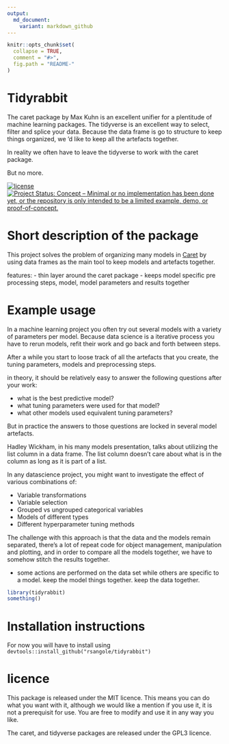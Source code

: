 ```yaml
---
output:
  md_document:
    variant: markdown_github
---
```


```r
knitr::opts_chunk$set(
  collapse = TRUE,
  comment = "#>",
  fig.path = "README-"
)
```

# Tidyrabbit

The caret package by Max Kuhn is an excellent unifier for a plentitude of 
machine learning packages. The tidyverse is an excellent way to 
select, filter and splice your data. Because the data frame is go to structure
to keep things organized, we 'd like to keep all the artefacts together. 

In reality we often have to leave the tidyverse to work with the caret package.

But no more.



[![license](https://img.shields.io/github/license/mashape/apistatus.svg)](http://choosealicense.com/licenses/mit/)
[![Project Status: Concept – Minimal or no implementation has been done yet, or the repository is only intended to be a limited example, demo, or proof-of-concept.](http://www.repostatus.org/badges/latest/concept.svg)](http://www.repostatus.org/#concept)

# Short description of the package
This project solves the problem of organizing many models in [Caret](https://topepo.github.io/caret/index.html) by using data frames as 
the main tool to keep models and artefacts together.

features:
  - thin layer around the caret package
  - keeps model specific pre processing steps, model, model parameters and results together

# Example usage

In a machine learning project you often try out several models with a variety
of parameters per model. Because data science is a iterative process you 
have to rerun models, refit their work and go back and forth between steps.

After a while you start to loose track of all the artefacts that you create,
the tuning parameters, models and preprocessing steps. 

in theory, it should be relatively easy to answer the following questions after your work:

- what is the best predictive model?
- what tuning parameters were used for that model? 
- what other models used equivalent tuning parameters?

But in practice the answers to those questions are locked in several model
artefacts. 


Hadley Wickham, in his many models presentation, talks about utilizing
the list column in a data frame. The list column doesn't care about
what is in the column as long as it is part of a list. 

In any datascience project, you might want to investigate the effect of various combinations of:

* Variable transformations
* Variable selection
*    Grouped vs ungrouped categorical variables
*    Models of different types
*    Different hyperparameter tuning methods

The challenge with this approach is that the data and the models remain separated, there’s a lot of repeat code for object management, manipulation and plotting, and in order to compare all the models together, we have to somehow stitch the results together.

 - some actions are performed on the data set while others are specific
 to a model. keep the model things together. keep the data together.


```r
library(tidyrabbit)
something()

```


# Installation instructions
For now you will have to install using `devtools::install_github("rsangole/tidyrabbit")`



# licence
This package is released under the MIT licence. This means you can do what you
want with it, although we would like a mention if you use it, it is not a
prerequisit for use. You are free to modify and use it in any way you like.

The caret, and tidyverse packages are released under the GPL3 licence. 

